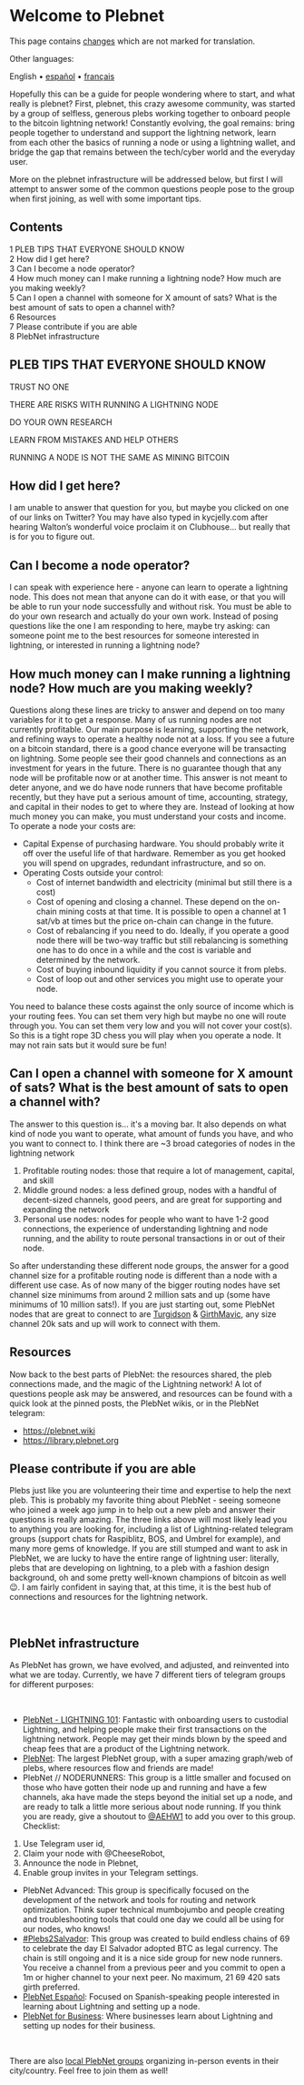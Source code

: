 <span id="welcome-to-plebnet"></span>
= Welcome to Plebnet =

<div class="mw-pt-translate-header noprint nomobile" dir="ltr" lang="en">

This page contains <span class="plainlinks">[[/plebnet.wiki/index.php?title=Welcome_to_Plebnet&oldid=2045&diff=2205|changes]]</span> which are not marked for translation.

</div>
<div class="mw-parser-output">

<div class="mw-pt-languages noprint" lang="en" dir="ltr">

<div class="mw-pt-languages-label">

Other languages:

</div>
<div class="mw-pt-languages-list">

<span class="mw-pt-languages-ui mw-pt-languages-selected mw-pt-progress mw-pt-progress--complete" lang="en">English</span> • ‎[[/plebnet.wiki/wiki/Welcome_to_Plebnet/es|español]] • ‎[[/plebnet.wiki/wiki/Welcome_to_Plebnet/fr|français]]

</div>

</div>
Hopefully this can be a guide for people wondering where to start, and what really is plebnet? First, plebnet, this crazy awesome community, was started by a group of selfless, generous plebs working together to onboard people to the bitcoin lightning network! Constantly evolving, the goal remains: bring people together to understand and support the lightning network, learn from each other the basics of running a node or using a lightning wallet, and bridge the gap that remains between the tech/cyber world and the everyday user.

More on the plebnet infrastructure will be addressed below, but first I will attempt to answer some of the common questions people pose to the group when first joining, as well with some important tips.

<div id="toc" class="toc" role="navigation" aria-labelledby="mw-toc-heading">

<div class="toctitle" lang="en" dir="ltr">

<span id="mw-toc-heading"></span>
== Contents ==

<span class="toctogglespan"></span>

</div>
* [[#PLEB_TIPS_THAT_EVERYONE_SHOULD_KNOW|<span class="tocnumber">1</span> <span class="toctext">PLEB TIPS THAT EVERYONE SHOULD KNOW</span>]]
* [[#How_did_I_get_here.3F|<span class="tocnumber">2</span> <span class="toctext">How did I get here?</span>]]
* [[#Can_I_become_a_node_operator.3F|<span class="tocnumber">3</span> <span class="toctext">Can I become a node operator?</span>]]
* [[#How_much_money_can_I_make_running_a_lightning_node.3F_How_much_are_you_making_weekly.3F|<span class="tocnumber">4</span> <span class="toctext">How much money can I make running a lightning node? How much are you making weekly?</span>]]
* [[#Can_I_open_a_channel_with_someone_for_X_amount_of_sats.3F_What_is_the_best_amount_of_sats_to_open_a_channel_with.3F|<span class="tocnumber">5</span> <span class="toctext">Can I open a channel with someone for X amount of sats? What is the best amount of sats to open a channel with?</span>]]
* [[#Resources|<span class="tocnumber">6</span> <span class="toctext">Resources</span>]]
* [[#Please_contribute_if_you_are_able|<span class="tocnumber">7</span> <span class="toctext">Please contribute if you are able</span>]]
* [[#PlebNet_infrastructure|<span class="tocnumber">8</span> <span class="toctext">PlebNet infrastructure</span>]]


</div>
<span id="pleb-tips-that-everyone-should-know"></span>
== <span id="PLEB_TIPS_THAT_EVERYONE_SHOULD_KNOW" class="mw-headline">PLEB TIPS THAT EVERYONE SHOULD KNOW</span> ==

TRUST NO ONE

THERE ARE RISKS WITH RUNNING A LIGHTNING NODE

DO YOUR OWN RESEARCH

LEARN FROM MISTAKES AND HELP OTHERS

RUNNING A NODE IS NOT THE SAME AS MINING BITCOIN

<span id="how-did-i-get-here"></span>
== <span id="How_did_I_get_here?"></span><span id="How_did_I_get_here.3F" class="mw-headline">How did I get here?</span> ==

I am unable to answer that question for you, but maybe you clicked on one of our links on Twitter? You may have also typed in kycjelly.com after hearing Walton’s wonderful voice proclaim it on Clubhouse... but really that is for you to figure out.

<span id="can-i-become-a-node-operator"></span>
== <span id="Can_I_become_a_node_operator?"></span><span id="Can_I_become_a_node_operator.3F" class="mw-headline">Can I become a node operator?</span> ==

I can speak with experience here - anyone can learn to operate a lightning node. This does not mean that anyone can do it with ease, or that you will be able to run your node successfully and without risk. You must be able to do your own research and actually do your own work. Instead of posing questions like the one I am responding to here, maybe try asking: can someone point me to the best resources for someone interested in lightning, or interested in running a lightning node?

<span id="how-much-money-can-i-make-running-a-lightning-node-how-much-are-you-making-weekly"></span>
== <span id="How_much_money_can_I_make_running_a_lightning_node?_How_much_are_you_making_weekly?"></span><span id="How_much_money_can_I_make_running_a_lightning_node.3F_How_much_are_you_making_weekly.3F" class="mw-headline">How much money can I make running a lightning node? How much are you making weekly?</span> ==

Questions along these lines are tricky to answer and depend on too many variables for it to get a response. Many of us running nodes are not currently profitable. Our main purpose is learning, supporting the network, and refining ways to operate a healthy node not at a loss. If you see a future on a bitcoin standard, there is a good chance everyone will be transacting on lightning. Some people see their good channels and connections as an investment for years in the future. There is no guarantee though that any node will be profitable now or at another time. This answer is not meant to deter anyone, and we do have node runners that have become profitable recently, but they have put a serious amount of time, accounting, strategy, and capital in their nodes to get to where they are. Instead of looking at how much money you can make, you must understand your costs and income. To operate a node your costs are:

* Capital Expense of purchasing hardware. You should probably write it off over the useful life of that hardware. Remember as you get hooked you will spend on upgrades, redundant infrastructure, and so on.
* Operating Costs outside your control:
** Cost of internet bandwidth and electricity (minimal but still there is a cost)
** Cost of opening and closing a channel. These depend on the on-chain mining costs at that time. It is possible to open a channel at 1 sat/vb at times but the price on-chain can change in the future.
** Cost of rebalancing if you need to do. Ideally, if you operate a good node there will be two-way traffic but still rebalancing is something one has to do once in a while and the cost is variable and determined by the network.
** Cost of buying inbound liquidity if you cannot source it from plebs.
** Cost of loop out and other services you might use to operate your node.

You need to balance these costs against the only source of income which is your routing fees. You can set them very high but maybe no one will route through you. You can set them very low and you will not cover your cost(s). So this is a tight rope 3D chess you will play when you operate a node. It may not rain sats but it would sure be fun!

<span id="can-i-open-a-channel-with-someone-for-x-amount-of-sats-what-is-the-best-amount-of-sats-to-open-a-channel-with"></span>
== <span id="Can_I_open_a_channel_with_someone_for_X_amount_of_sats?_What_is_the_best_amount_of_sats_to_open_a_channel_with?"></span><span id="Can_I_open_a_channel_with_someone_for_X_amount_of_sats.3F_What_is_the_best_amount_of_sats_to_open_a_channel_with.3F" class="mw-headline">Can I open a channel with someone for X amount of sats? What is the best amount of sats to open a channel with?</span> ==

The answer to this question is... it's a moving bar. It also depends on what kind of node you want to operate, what amount of funds you have, and who you want to connect to. I think there are ~3 broad categories of nodes in the lightning network

# Profitable routing nodes: those that require a lot of management, capital, and skill
# Middle ground nodes: a less defined group, nodes with a handful of decent-sized channels, good peers, and are great for supporting and expanding the network
# Personal use nodes: nodes for people who want to have 1-2 good connections, the experience of understanding lightning and node running, and the ability to route personal transactions in or out of their node.

So after understanding these different node groups, the answer for a good channel size for a profitable routing node is different than a node with a different use case. As of now many of the bigger routing nodes have set channel size minimums from around 2 million sats and up (some have minimums of 10 million sats!). If you are just starting out, some PlebNet nodes that are great to connect to are [https://amboss.space/node/0381de1709efbda38f9afd2d47399caa19a2630c0c795acd24755efa442685fc7d Turgidson] &amp; [https://amboss.space/node/035f42b1c1cd8afe605f3fc1befc270844ec9885b7c53f713faa672869c25cb148 GirthMavic], any size channel 20k sats and up will work to connect with them.

<span id="resources"></span>
== <span id="Resources" class="mw-headline">Resources</span> ==

Now back to the best parts of PlebNet: the resources shared, the pleb connections made, and the magic of the Lightning network! A lot of questions people ask may be answered, and resources can be found with a quick look at the pinned posts, the PlebNet wikis, or in the PlebNet telegram:

* https://plebnet.wiki
* https://library.plebnet.org

<span id="please-contribute-if-you-are-able"></span>
== <span id="Please_contribute_if_you_are_able" class="mw-headline">Please contribute if you are able</span> ==

Plebs just like you are volunteering their time and expertise to help the next pleb. This is probably my favorite thing about PlebNet - seeing someone who joined a week ago jump in to help out a new pleb and answer their questions is really amazing. The three links above will most likely lead you to anything you are looking for, including a list of Lightning-related telegram groups (support chats for Raspiblitz, BOS, and Umbrel for example), and many more gems of knowledge. If you are still stumped and want to ask in PlebNet, we are lucky to have the entire range of lightning user: literally, plebs that are developing on lightning, to a pleb with a fashion design background, oh and some pretty well-known champions of bitcoin as well 😉. I am fairly confident in saying that, at this time, it is the best hub of connections and resources for the lightning network.

<br />


<span id="plebnet-infrastructure"></span>
== <span id="PlebNet_infrastructure" class="mw-headline">PlebNet infrastructure</span> ==

As PlebNet has grown, we have evolved, and adjusted, and reinvented into what we are today. Currently, we have 7 different tiers of telegram groups for different purposes:

<br />


* [https://t.me/CHLNgroup PlebNet - LIGHTNING 101]: Fantastic with onboarding users to custodial Lightning, and helping people make their first transactions on the lightning network. People may get their minds blown by the speed and cheap fees that are a product of the Lightning network.
* [https://t.me/plebnet PlebNet]: The largest PlebNet group, with a super amazing graph/web of plebs, where resources flow and friends are made!
* PlebNet // NODERUNNERS: This group is a little smaller and focused on those who have gotten their node up and running and have a few channels, aka have made the steps beyond the initial set up a node, and are ready to talk a little more serious about node running. If you think you are ready, give a shoutout to [https://telegram.me/AEHW1 @AEHW1] to add you over to this group. Checklist:

# Use Telegram user id,
# Claim your node with @CheeseRobot,
# Announce the node in Plebnet,
# Enable group invites in your Telegram settings.

* PlebNet Advanced: This group is specifically focused on the development of the network and tools for routing and network optimization. Think super technical mumbojumbo and people creating and troubleshooting tools that could one day we could all be using for our nodes, who knows!
* [https://t.me/Pleb2Salvador #Plebs2Salvador]: This group was created to build endless chains of 69 to celebrate the day El Salvador adopted BTC as legal currency. The chain is still ongoing and it is a nice side group for new node runners. You receive a channel from a previous peer and you commit to open a 1m or higher channel to your next peer. No maximum, 21 69 420 sats girth preferred.
* [http://es.plebnet.org PlebNet Español]: Focused on Spanish-speaking people interested in learning about Lightning and setting up a node.
* [https://t.me/plebnetbusiness PlebNet for Business]: Where businesses learn about Lightning and setting up nodes for their business.

<br />


There are also [[/plebnet.wiki/wiki/Special:MyLanguage/Local_PlebNet_groups|local PlebNet groups]] organizing in-person events in their city/country. Feel free to join them as well!


</div>
